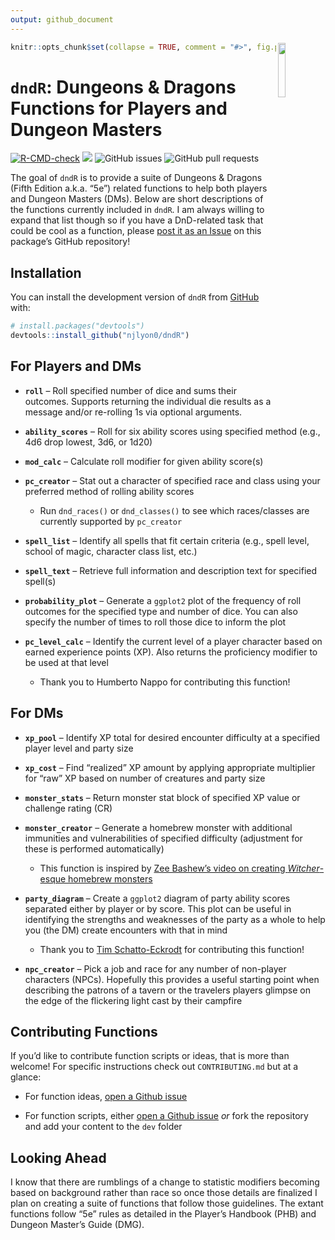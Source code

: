 ```yaml
---
output: github_document
---
```


<!-- README.md is generated from README.Rmd. Please edit that file -->

<img src="man/figures/dndR_hex.png" align = "right" width = "15%" />

```r
knitr::opts_chunk$set(collapse = TRUE, comment = "#>", fig.path = "man/figures/README-")
```

# `dndR`: Dungeons & Dragons Functions for Players and Dungeon Masters

<!-- badges: start -->
[![R-CMD-check](https://github.com/njlyon0/dndR/workflows/R-CMD-check/badge.svg)](https://github.com/njlyon0/dndR/actions)
[![](https://cranlogs.r-pkg.org/badges/dndR)](https://cran.r-project.org/package=dndR)
![GitHub issues](https://img.shields.io/github/issues-raw/njlyon0/dndR)
![GitHub pull requests](https://img.shields.io/github/issues-pr/njlyon0/dndR)
<!-- badges: end -->

The goal of `dndR` is to provide a suite of Dungeons & Dragons (Fifth Edition a.k.a. "5e") related functions to help both players and Dungeon Masters (DMs). Below are short descriptions of the functions currently included in `dndR`. I am always willing to expand that list though so if you have a DnD-related task that could be cool as a function, please [post it as an Issue](https://github.com/njlyon0/dndR/issues) on this package's GitHub repository!

## Installation

You can install the development version of `dndR` from [GitHub](https://github.com/) with:

``` r
# install.packages("devtools")
devtools::install_github("njlyon0/dndR")
```

## For Players and DMs

- **`roll`** -- Roll specified number of dice and sums their outcomes. Supports returning the individual die results as a message and/or re-rolling 1s via optional arguments.

- **`ability_scores`** -- Roll for six ability scores using specified method (e.g., 4d6 drop lowest, 3d6, or 1d20)

- **`mod_calc`** -- Calculate roll modifier for given ability score(s)

- **`pc_creator`** -- Stat out a character of specified race and class using your preferred method of rolling ability scores

    - Run `dnd_races()` or `dnd_classes()` to see which races/classes are currently supported by `pc_creator`

- **`spell_list`** -- Identify all spells that fit certain criteria (e.g., spell level, school of magic, character class list, etc.)

- **`spell_text`** -- Retrieve full information and description text for specified spell(s)

- **`probability_plot`** -- Generate a `ggplot2` plot of the frequency of roll outcomes for the specified type and number of dice. You can also specify the number of times to roll those dice to inform the plot

- **`pc_level_calc`** -- Identify the current level of a player character based on earned experience points (XP). Also returns the proficiency modifier to be used at that level

    - Thank you to Humberto Nappo for contributing this function!

## For DMs

- **`xp_pool`** -- Identify XP total for desired encounter difficulty at a specified player level and party size

- **`xp_cost`** -- Find "realized" XP amount by applying appropriate multiplier for "raw" XP based on number of creatures and party size

- **`monster_stats`** -- Return monster stat block of specified XP value or challenge rating (CR)

- **`monster_creator`** -- Generate a homebrew monster with additional immunities and vulnerabilities of specified difficulty (adjustment for these is performed automatically)

    - This function is inspired by [Zee Bashew's video on creating *Witcher*-esque homebrew monsters](https://www.youtube.com/watch?v=GhjkPv4qo5w)
    
- **`party_diagram`** -- Create a `ggplot2` diagram of party ability scores separated either by player or by score. This plot can be useful in identifying the strengths and weaknesses of the party as a whole to help you (the DM) create encounters with that in mind

    - Thank you to [Tim Schatto-Eckrodt](https://kudusch.de/) for contributing this function!

- **`npc_creator`** -- Pick a job and race for any number of non-player characters (NPCs). Hopefully this provides a useful starting point when describing the patrons of a tavern or the travelers players glimpse on the edge of the flickering light cast by their campfire

## Contributing Functions

If you'd like to contribute function scripts or ideas, that is more than welcome! For specific instructions check out `CONTRIBUTING.md` but at a glance:

 - For function ideas, [open a Github issue](https://github.com/njlyon0/dndR/issues)
 
 - For function scripts, either [open a Github issue](https://github.com/njlyon0/dndR/issues) *or* fork the repository and add your content to the `dev` folder

## Looking Ahead

I know that there are rumblings of a change to statistic modifiers becoming based on background rather than race so once those details are finalized I plan on creating a suite of functions that follow those guidelines. The extant functions follow "5e" rules as detailed in the Player's Handbook (PHB) and Dungeon Master's Guide (DMG).
